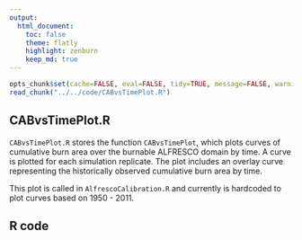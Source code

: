 ```yaml
---
output:
  html_document:
    toc: false
    theme: flatly
    highlight: zenburn
    keep_md: true
---
```


```r
opts_chunk$set(cache=FALSE, eval=FALSE, tidy=TRUE, message=FALSE, warning=FALSE)
read_chunk("../../code/CABvsTimePlot.R")
```

##
##
## CABvsTimePlot.R

`CABvsTimePlot.R` stores the function `CABvsTimePlot`, which plots curves of cumulative burn area over the burnable ALFRESCO domain by time.
A curve is plotted for each simulation replicate.
The plot includes an overlay curve representing the historically observed cumulative burn area by time.

This plot is called in `AlfrescoCalibration.R` and currently is hardcoded to plot curves based on 1950 - 2011.

## R code

```r
```
